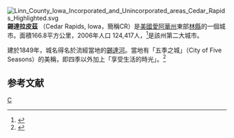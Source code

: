 [[File:Linn_County_Iowa_Incorporated_and_Unincorporated_areas_Cedar_Rapids_Highlighted.svg|right]]
'''錫達拉皮茲''' （Cedar Rapids, Iowa，簡稱CR）是[[美國|美國]][[愛阿華州|愛阿華州]]東部[[林縣_(愛阿華州)|林縣]]的一個城市。面積166.8平方公里，2006年人口 124,417人，<ref>{{cite web|author=Iowa Data Center|title=Population Estimates and Rankings for Population, Numerical Change, and Percent Change for Iowa's Incorporated Places: 2000-2006|url=http://data.iowadatacenter.org/datatables/PlacesAll/plestpopranking20002006.pdf|accessdate=2007-06-28|archive-date=2012-02-07|archive-url=https://web.archive.org/web/20120207015910/http://data.iowadatacenter.org/datatables/PlacesAll/plestpopranking20002006.pdf|dead-url=no}}</ref>是該州第二大城市。

建於1849年，城名得名於流經當地的[[錫達河|錫達河]]。當地有「五季之城」（City of Five Seasons）的美稱，即四季以外加上「享受生活的時光」。<ref>{{cite web|author=City of Cedar Rapids|title=We Are the City of Five Seasons...|url=http://www.cedar-rapids.org/community/fifthseason.asp|accessdate=2007-03-04|deadurl=yes|archiveurl=https://web.archive.org/web/20061006015340/http://www.cedar-rapids.org/community/fifthseason.asp|archivedate=2006-10-06}}</ref>

== 参考文献 ==
<div class="references-small">
<references />
</div>

{{Authority control}}
[[Category:艾奧瓦州城市|C]]